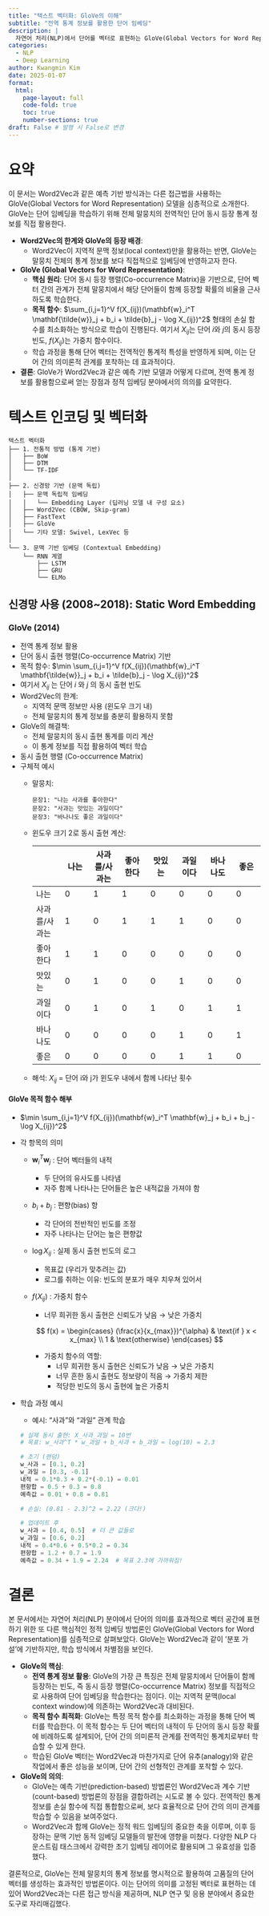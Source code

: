 ```yaml
---
title: "텍스트 벡터화: GloVe의 이해"
subtitle: "전역 통계 정보를 활용한 단어 임베딩"
description: |
  자연어 처리(NLP)에서 단어를 벡터로 표현하는 GloVe(Global Vectors for Word Representation) 모델을 심층적으로 탐구한다. GloVe가 전체 말뭉치의 단어 동시 등장 통계 정보를 어떻게 활용하여 벡터를 학습하는지, 그 원리와 목적 함수, Word2Vec과의 차이점을 다룬다.
categories:
  - NLP
  - Deep Learning
author: Kwangmin Kim
date: 2025-01-07
format: 
  html:
    page-layout: full
    code-fold: true
    toc: true
    number-sections: true
draft: False # 발행 시 False로 변경
---
```


# 요약

이 문서는 Word2Vec과 같은 예측 기반 방식과는 다른 접근법을 사용하는 GloVe(Global Vectors for Word Representation) 모델을 심층적으로 소개한다. GloVe는 단어 임베딩을 학습하기 위해 전체 말뭉치의 전역적인 단어 동시 등장 통계 정보를 직접 활용한다.

-   **Word2Vec의 한계와 GloVe의 등장 배경**:
    -   Word2Vec이 지역적 문맥 정보(local context)만을 활용하는 반면, GloVe는 말뭉치 전체의 통계 정보를 보다 직접적으로 임베딩에 반영하고자 한다.
-   **GloVe (Global Vectors for Word Representation)**:
    -   **핵심 원리**: 단어 동시 등장 행렬(Co-occurrence Matrix)을 기반으로, 단어 벡터 간의 관계가 전체 말뭉치에서 해당 단어들이 함께 등장할 확률의 비율을 근사하도록 학습한다.
    -   **목적 함수**: $\sum_{i,j=1}^V f(X_{ij})(\mathbf{w}_i^T \mathbf{\tilde{w}}_j + b_i + \tilde{b}_j - \log X_{ij})^2$ 형태의 손실 함수를 최소화하는 방식으로 학습이 진행된다. 여기서 $X_{ij}$는 단어 $i$와 $j$의 동시 등장 빈도, $f(X_{ij})$는 가중치 함수이다.
    -   학습 과정을 통해 단어 벡터는 전역적인 통계적 특성을 반영하게 되며, 이는 단어 간의 의미론적 관계를 포착하는 데 효과적이다.
-   **결론**: GloVe가 Word2Vec과 같은 예측 기반 모델과 어떻게 다르며, 전역 통계 정보를 활용함으로써 얻는 장점과 정적 임베딩 분야에서의 의의를 요약한다.

# 텍스트 인코딩 및 벡터화

```         
텍스트 벡터화
├── 1. 전통적 방법 (통계 기반)
│   ├── BoW
│   ├── DTM
│   └── TF-IDF
│
├── 2. 신경망 기반 (문맥 독립)
│   ├── 문맥 독립적 임베딩
│   │   └── Embedding Layer (딥러닝 모델 내 구성 요소)
│   ├── Word2Vec (CBOW, Skip-gram)
│   ├── FastText
│   ├── GloVe
│   └── 기타 모델: Swivel, LexVec 등
│
└── 3. 문맥 기반 임베딩 (Contextual Embedding)
    └── RNN 계열
        ├── LSTM
        ├── GRU
        └── ELMo
```

## 신경망 사용 (2008\~2018): Static Word Embedding

### GloVe (2014)

-   전역 통계 정보 활용
-   단어 동시 출현 행렬(Co-occurrence Matrix) 기반
-   목적 함수: $\min \sum_{i,j=1}^V f(X_{ij})(\mathbf{w}_i^T \mathbf{\tilde{w}}_j + b_i + \tilde{b}_j - \log X_{ij})^2$
-   여기서 $X_{ij}$ 는 단어 $i$ 와 $j$ 의 동시 출현 빈도
-   Word2Vec의 한계:
    -   지역적 문맥 정보만 사용 (윈도우 크기 내)
    -   전체 말뭉치의 통계 정보를 충분히 활용하지 못함
-   GloVe의 해결책:
    -   전체 말뭉치의 동시 출현 통계를 미리 계산
    -   이 통계 정보를 직접 활용하여 벡터 학습
-   동시 출현 행렬 (Co-occurrence Matrix)
-   구체적 예시
    -   말뭉치:

        ```         
        문장1: "나는 사과를 좋아한다"
        문장2: "사과는 맛있는 과일이다"  
        문장3: "바나나도 좋은 과일이다"
        ```

    -   윈도우 크기 2로 동시 출현 계산:

        |               | 나는 | 사과를/사과는 | 좋아한다 | 맛있는 | 과일이다 | 바나나도 | 좋은 |
        |---------|---------|---------|---------|---------|---------|---------|---------|
        | 나는          | 0    | 1             | 1        | 0      | 0        | 0        | 0    |
        | 사과를/사과는 | 1    | 0             | 1        | 1      | 1        | 0        | 0    |
        | 좋아한다      | 1    | 1             | 0        | 0      | 0        | 0        | 0    |
        | 맛있는        | 0    | 1             | 0        | 0      | 1        | 0        | 0    |
        | 과일이다      | 0    | 1             | 0        | 1      | 0        | 1        | 1    |
        | 바나나도      | 0    | 0             | 0        | 0      | 1        | 0        | 1    |
        | 좋은          | 0    | 0             | 0        | 0      | 1        | 1        | 0    |

    -   해석: $X_{ij}$ = 단어 i와 j가 윈도우 내에서 함께 나타난 횟수

#### GloVe 목적 함수 해부

-   $\min \sum_{i,j=1}^V f(X_{ij})(\mathbf{w}_i^T \mathbf{w}_j + b_i + b_j - \log X_{ij})^2$

-   각 항목의 의미

    -   $\mathbf{w}_i^T \mathbf{w}_j$ : 단어 벡터들의 내적

        -   두 단어의 유사도를 나타냄
        -   자주 함께 나타나는 단어들은 높은 내적값을 가져야 함

    -   $b_i + b_j$ : 편향(bias) 항

        -   각 단어의 전반적인 빈도를 조정
        -   자주 나타나는 단어는 높은 편향값

    -   $\log X_{ij}$ : 실제 동시 출현 빈도의 로그

        -   목표값 (우리가 맞추려는 값)
        -   로그를 취하는 이유: 빈도의 분포가 매우 치우쳐 있어서

    -   $f(X_{ij})$ : 가중치 함수

        -   너무 희귀한 동시 출현은 신뢰도가 낮음 → 낮은 가중치

        $$
         f(x) = \begin{cases} 
         (\frac{x}{x_{max}})^{\alpha} & \text{if } x < x_{max} \\
         1 & \text{otherwise}
         \end{cases}
         $$

        -   가중치 함수의 역할:
            -   너무 희귀한 동시 출현은 신뢰도가 낮음 → 낮은 가중치
            -   너무 흔한 동시 출현도 정보량이 적음 → 가중치 제한
            -   적당한 빈도의 동시 출현에 높은 가중치

-   학습 과정 예시

    -   예시: "사과"와 "과일" 관계 학습

    ``` python
    # 실제 동시 출현: X_사과_과일 = 10번
    # 목표: w_사과^T * w_과일 + b_사과 + b_과일 ≈ log(10) = 2.3

    # 초기 (랜덤)
    w_사과 = [0.1, 0.2]
    w_과일 = [0.3, -0.1]  
    내적 = 0.1*0.3 + 0.2*(-0.1) = 0.01
    편향합 = 0.5 + 0.3 = 0.8
    예측값 = 0.01 + 0.8 = 0.81

    # 손실: (0.81 - 2.3)^2 = 2.22 (크다!)

    # 업데이트 후
    w_사과 = [0.4, 0.5]  # 더 큰 값들로
    w_과일 = [0.6, 0.2]
    내적 = 0.4*0.6 + 0.5*0.2 = 0.34
    편향합 = 1.2 + 0.7 = 1.9
    예측값 = 0.34 + 1.9 = 2.24  # 목표 2.3에 가까워짐!
    ```

# 결론

본 문서에서는 자연어 처리(NLP) 분야에서 단어의 의미를 효과적으로 벡터 공간에 표현하기 위한 또 다른 핵심적인 정적 임베딩 방법론인 GloVe(Global Vectors for Word Representation)를 심층적으로 살펴보았다. GloVe는 Word2Vec과 같이 '분포 가설'에 기반하지만, 학습 방식에서 차별점을 보인다.

-   **GloVe의 핵심**:
    -   **전역 통계 정보 활용**: GloVe의 가장 큰 특징은 전체 말뭉치에서 단어들이 함께 등장하는 빈도, 즉 동시 등장 행렬(Co-occurrence Matrix) 정보를 직접적으로 사용하여 단어 임베딩을 학습한다는 점이다. 이는 지역적 문맥(local context window)에 의존하는 Word2Vec과 대비된다.
    -   **목적 함수 최적화**: GloVe는 특정 목적 함수를 최소화하는 과정을 통해 단어 벡터를 학습한다. 이 목적 함수는 두 단어 벡터의 내적이 두 단어의 동시 등장 확률에 비례하도록 설계되어, 단어 간의 의미론적 관계를 전역적인 통계치로부터 학습할 수 있게 한다.
    -   학습된 GloVe 벡터는 Word2Vec과 마찬가지로 단어 유추(analogy)와 같은 작업에서 좋은 성능을 보이며, 단어 간의 선형적인 관계를 포착할 수 있다.
-   **GloVe의 의의**:
    -   GloVe는 예측 기반(prediction-based) 방법론인 Word2Vec과 계수 기반(count-based) 방법론의 장점을 결합하려는 시도로 볼 수 있다. 전역적인 통계 정보를 손실 함수에 직접 통합함으로써, 보다 효율적으로 단어 간의 의미 관계를 학습할 수 있음을 보여주었다.
    -   Word2Vec과 함께 GloVe는 정적 워드 임베딩의 중요한 축을 이루며, 이후 등장하는 문맥 기반 동적 임베딩 모델들의 발전에 영향을 미쳤다. 다양한 NLP 다운스트림 태스크에서 강력한 초기 임베딩 레이어로 활용되며 그 유효성을 입증했다.

결론적으로, GloVe는 전체 말뭉치의 통계 정보를 명시적으로 활용하여 고품질의 단어 벡터를 생성하는 효과적인 방법론이다. 이는 단어의 의미를 고정된 벡터로 표현하는 데 있어 Word2Vec과는 다른 접근 방식을 제공하며, NLP 연구 및 응용 분야에서 중요한 도구로 자리매김했다.